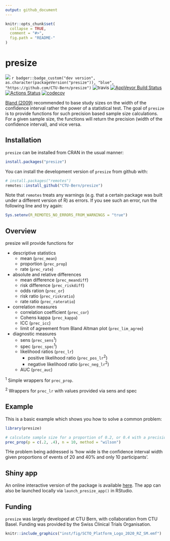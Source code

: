 ```yaml
---
output: github_document
---
```


<!-- README.md is generated from README.Rmd. Please edit that file -->

```r
knitr::opts_chunk$set(
  collapse = TRUE,
  comment = "#>",
  fig.path = "README-"
)
```

# presize


[![](https://www.r-pkg.org/badges/version/presize?color=green)](https://cran.r-project.org/package=presize) 
`r badger::badge_custom("dev version", as.character(packageVersion("presize")), "blue", "https://github.com/CTU-Bern/presize")`
![travis](https://travis-ci.com/CTU-Bern/presize.svg?branch=master)
[![AppVeyor Build Status](https://ci.appveyor.com/api/projects/status/github/CTU-Bern/presize?branch=master&svg=true)](https://ci.appveyor.com/project/CTU-Bern/presize)
[![Actions Status](https://github.com/CTU-Bern/presize/workflows/R-CMD-check/badge.svg)](https://github.com/CTU-Bern/presize/actions)
[![codecov](https://codecov.io/github/CTU-Bern/presize/branch/master/graphs/badge.svg)](https://codecov.io/github/CTU-Bern/presize)

[Bland (2009)](https://www.bmj.com/content/339/bmj.b3985) recommended to
base study sizes on the width of the confidence interval rather the power of 
a statistical test. The goal of `presize` is to provide functions for such 
precision based sample size calculations. For a given sample size, the 
functions will return the precision (width of the confidence interval), and 
vice versa.

## Installation

`presize` can be installed from CRAN in the usual manner:

```r
install.packages("presize")
```


You can install the development version of `presize` from github with:

```r
# install.packages("remotes")
remotes::install_github("CTU-Bern/presize")
```

Note that `remotes` treats any warnings (e.g. that a certain package was built under a different version of R) as errors. If you see such an error, run the following line and try again:

```r
Sys.setenv(R_REMOTES_NO_ERRORS_FROM_WARNINGS = "true")
```


## Overview
presize will provide functions for

* descriptive statistics
    + mean (`prec_mean`)
    + proportion (`prec_prop`)
    + rate (`prec_rate`)
  
* absolute and relative differences
    + mean difference (`prec_meandiff`)
    + risk difference (`prec_riskdiff`)
    + odds ration (`prec_or`)
    + risk ratio (`prec_riskratio`)
    + rate ratio (`prec_rateratio`)
<!--    + hazard ratio -->
  
* correlation measures
    + correlation coefficient (`prec_cor`)
    + Cohens kappa (`prec_kappa`)
    + ICC (`prec_icc`)
    + limit of agreement from Bland Altman plot (`prec_lim_agree`)
  
* diagnostic measures
    + sens (`prec_sens`<sup>1</sup>)
    + spec (`prec_spec`<sup>1</sup>)
    + likelihood ratios (`prec_lr`)
      + positive likelihood ratio (`prec_pos_lr`<sup>2</sup>)
      + negative likelihood ratio (`prec_neg_lr`<sup>2</sup>)
    + AUC (`prec_auc`)
    
<sup>1</sup> Simple wrappers for `prec_prop`.

<sup>2</sup> Wrappers for `prec_lr` with values provided via sens and spec

## Example

This is a basic example which shows you how to solve a common problem:

```r
library(presize)

# calculate sample size for a proportion of 0.2, or 0.4 with a precision of 0.2
prec_prop(p = c(.2, .4), n = 10, method = "wilson")
```

THe problem being addressed is 'how wide is the confidence interval width given proportions of events of 20 and 40% and only 10 participants'.


## Shiny app

An online interactive version of the package is available [here](https://ctu-bern.shinyapps.io/presize). The app can also be launched locally via `launch_presize_app()` in RStudio.

## Funding

`presize` was largely developed at CTU Bern, with collaboration from CTU Basel. Funding was provided by the Swiss Clinical Trials Organisation.

```r
knitr::include_graphics("inst/fig/SCTO_Platform_Logo_2020_RZ_SM.emf")
```

<!-- ![](man/fig/scto_ctu_member_cmyk.jpg) -->
